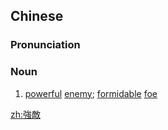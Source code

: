{{also|强敌}}
==Chinese==
{{zh-forms|s=强敌}}

===Pronunciation===
{{zh-pron
|m=qiángdí
|c=koeng4 dik6
|h=pfs=khiòng-thi̍t
|mn=kiông-te̍k
|cat=n
}}

===Noun===
{{zh-noun}}

# [[powerful]] [[enemy]]; [[formidable]] [[foe]]

[[zh:強敵]]